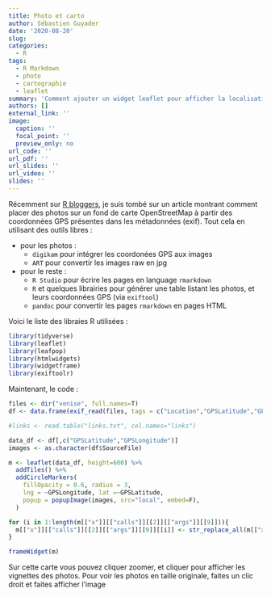 ```yaml
---
title: Photo et carto
author: Sébastien Guyader
date: '2020-08-20'
slug:
categories:
  - R
tags:
  - R Markdown
  - photo
  - cartographie
  - leaflet
summary: 'Comment ajouter un widget leaflet pour afficher la localisation de photos sur un fond de carte OpenStreetMap'
authors: []
external_link: ''
image:
  caption: ''
  focal_point: ''
  preview_only: no
url_code: ''
url_pdf: ''
url_slides: ''
url_video: ''
slides: ''
---
```


Récemment sur [R bloggers](https://www.r-bloggers.com/), je suis tombé sur un article montrant comment placer des photos sur un fond de carte OpenStreetMap à partir des coordonnées GPS présentes dans les métadonnées (exif).
Tout cela en utilisant des outils libres :

* pour les photos :
  + `digikam` pour intégrer les coordonées GPS aux images
  + `ART` pour convertir les images raw en jpg
* pour le reste :
  + `R Studio` pour écrire les pages en language `rmarkdown`
  + `R` et quelques librairies pour générer une table listant les photos, et leurs coordonnées GPS (via `exiftool`)
  + `pandoc` pour convertir les pages `rmarkdown` en pages HTML

Voici le liste des libraies R utilisées :

```r
library(tidyverse)
library(leaflet)
library(leafpop)
library(htmlwidgets)
library(widgetframe)
library(exiftoolr)
```

Maintenant, le code :

```r
files <- dir("venise", full.names=T)
df <- data.frame(exif_read(files, tags = c("Location","GPSLatitude","GPSLongitude")))

#links <- read.table("links.txt", col.names="links")

data_df <- df[,c("GPSLatitude","GPSLongitude")]
images <- as.character(df$SourceFile)

m <- leaflet(data_df, height=600) %>%
  addTiles() %>%
  addCircleMarkers(
    fillOpacity = 0.6, radius = 3,
    lng = ~GPSLongitude, lat =~GPSLatitude, 
    popup = popupImage(images, src="local", embed=F),
  )

for (i in 1:length(m[["x"]][["calls"]][[2]][["args"]][[9]])){
  m[["x"]][["calls"]][[2]][["args"]][[9]][[i]] <- str_replace_all(m[["x"]][["calls"]][[2]][["args"]][[9]][[i]], "../graphs", "../../../venise")
}

```

```r
frameWidget(m)
```

Sur cette carte vous pouvez cliquer zoomer, et cliquer pour afficher les vignettes des photos. Pour voir les photos en taille originale, faites un clic droit et faites afficher l'image